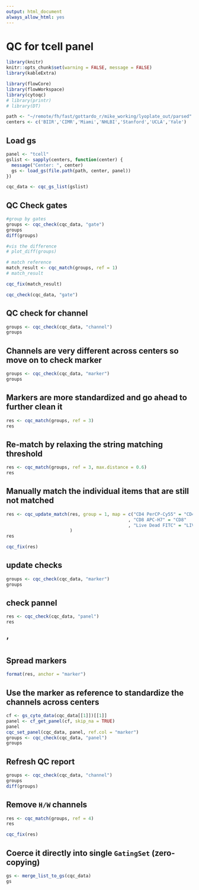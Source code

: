 ```yaml
---
output: html_document
always_allow_html: yes
---
```

# QC for tcell panel


```r
library(knitr)
knitr::opts_chunk$set(warning = FALSE, message = FALSE)
library(kableExtra)
```


```r
library(flowCore)
library(flowWorkspace)
library(cytoqc)
# library(printr)
# library(DT)
```
```r
path <- "~/remote/fh/fast/gottardo_r/mike_working/lyoplate_out/parsed"
centers <- c('BIIR','CIMR','Miami','NHLBI','Stanford','UCLA','Yale')
```

## Load gs
```r
panel <- "tcell"
gslist <- sapply(centers, function(center) {
  message("Center: ", center)
  gs <- load_gs(file.path(path, center, panel))
})

cqc_data <- cqc_gs_list(gslist)
```

## QC Check gates
```r

#group by gates
groups <- cqc_check(cqc_data, "gate")
groups
diff(groups)

#vis the difference
# plot_diff(groups)

# match reference
match_result <- cqc_match(groups, ref = 1)
# match_result

cqc_fix(match_result)

cqc_check(cqc_data, "gate")
```
## QC check for channel
```r
groups <- cqc_check(cqc_data, "channel")
groups
```


## Channels are very different across centers so move on to check marker
```r
groups <- cqc_check(cqc_data, "marker")
groups
```

## Markers are more standardized and go ahead to further clean it
```r
res <- cqc_match(groups, ref = 3) 
res
```

## Re-match by relaxing the string matching threshold
```r
res <- cqc_match(groups, ref = 3, max.distance = 0.6)
res
```

## Manually match the individual items that are still not matched
```r
res <- cqc_update_match(res, group = 1, map = c("CD4 PerCP-Cy55" = "CD4"
                                              , "CD8 APC-H7" = "CD8"
                                              , "Live Dead FITC" = "LIVE")
                        )
res
```


```r
cqc_fix(res)

```

## update checks
```r
groups <- cqc_check(cqc_data, "marker")
groups

```

## check pannel
```r
res <- cqc_check(cqc_data, "panel")
res
```

## '

## Spread markers
```r
format(res, anchor = "marker")

```


## Use the marker as reference to standardize the channels across centers
```r
cf <- gs_cyto_data(cqc_data[[1]])[[1]]
panel <- cf_get_panel(cf, skip_na = TRUE)
panel
cqc_set_panel(cqc_data, panel, ref.col = "marker")
groups <- cqc_check(cqc_data, "panel")
groups
```

## Refresh QC report 
```r
groups <- cqc_check(cqc_data, "channel")
groups
diff(groups)

```

## Remove `H/W` channels
```r
res <- cqc_match(groups, ref = 4) 
res

cqc_fix(res)
```

## Coerce it directly into single `GatingSet` (zero-copying)
```r
gs <- merge_list_to_gs(cqc_data)
gs
```


